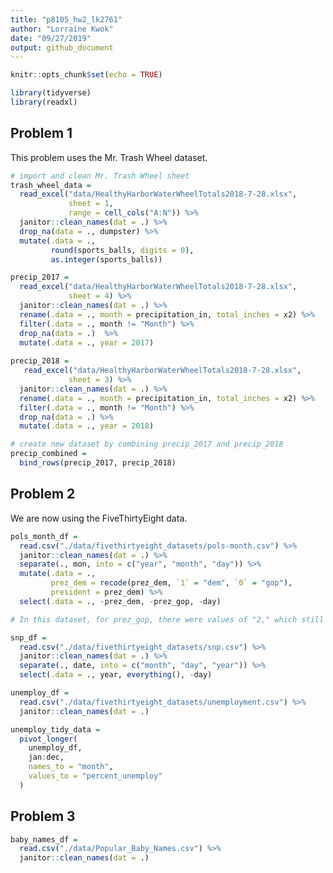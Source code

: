 ```yaml
---
title: "p8105_hw2_lk2761"
author: "Lorraine Kwok"
date: "09/27/2019"
output: github_document
---
```


```r
knitr::opts_chunk$set(echo = TRUE)

library(tidyverse)
library(readxl)
```

## Problem 1

This problem uses the Mr. Trash Wheel dataset. 

```r
# import and clean Mr. Trash Wheel sheet 
trash_wheel_data = 
  read_excel("data/HealthyHarborWaterWheelTotals2018-7-28.xlsx", 
             sheet = 1, 
             range = cell_cols("A:N")) %>%
  janitor::clean_names(dat = .) %>%
  drop_na(data = ., dumpster) %>%
  mutate(.data = ., 
         round(sports_balls, digits = 0),
         as.integer(sports_balls))
```

```r
precip_2017 = 
  read_excel("data/HealthyHarborWaterWheelTotals2018-7-28.xlsx", 
             sheet = 4) %>%
  janitor::clean_names(dat = .) %>%
  rename(.data = ., month = precipitation_in, total_inches = x2) %>%
  filter(.data = ., month != "Month") %>%
  drop_na(data = .)  %>%
  mutate(.data = ., year = 2017) 
  
precip_2018 = 
   read_excel("data/HealthyHarborWaterWheelTotals2018-7-28.xlsx", 
             sheet = 3) %>%
  janitor::clean_names(dat = .) %>%
  rename(.data = ., month = precipitation_in, total_inches = x2) %>%
  filter(.data = ., month != "Month") %>%
  drop_na(data = .) %>%
  mutate(.data = ., year = 2018) 

# create new dataset by combining precip_2017 and precip_2018
precip_combined = 
  bind_rows(precip_2017, precip_2018)
```

## Problem 2

We are now using the FiveThirtyEight data.

```r
pols_month_df =
  read.csv("./data/fivethirtyeight_datasets/pols-month.csv") %>%
  janitor::clean_names(dat = .) %>%
  separate(., mon, into = c("year", "month", "day")) %>%
  mutate(.data = .,
         prez_dem = recode(prez_dem, `1` = "dem", `0` = "gop"), 
         president = prez_dem) %>%
  select(.data = ., -prez_dem, -prez_gop, -day)

# In this dataset, for prez_gop, there were values of "2," which still resulted in coding of "0" in the prez_dem variable. 
```

```r
snp_df =
  read.csv("./data/fivethirtyeight_datasets/snp.csv") %>%
  janitor::clean_names(dat = .) %>%
  separate(., date, into = c("month", "day", "year")) %>% 
  select(.data = ., year, everything(), -day)
```

```r
unemploy_df =
  read.csv("./data/fivethirtyeight_datasets/unemployment.csv") %>%
  janitor::clean_names(dat = .)

unemploy_tidy_data = 
  pivot_longer(
    unemploy_df,
    jan:dec,
    names_to = "month",
    values_to = "percent_unemploy"
  )
```

## Problem 3
```r
baby_names_df = 
  read.csv("./data/Popular_Baby_Names.csv") %>%
  janitor::clean_names(dat = .)
```

